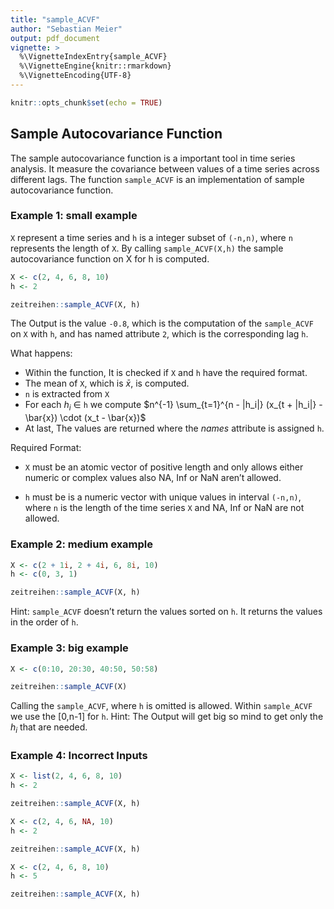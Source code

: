```yaml
---
title: "sample_ACVF"
author: "Sebastian Meier"
output: pdf_document
vignette: >
  %\VignetteIndexEntry{sample_ACVF}
  %\VignetteEngine{knitr::rmarkdown}
  %\VignetteEncoding{UTF-8}
---
```


```r
knitr::opts_chunk$set(echo = TRUE)
```

## Sample Autocovariance Function

The sample autocovariance function is a important tool in time series analysis. It measure the covariance between values of a time series across different lags. The function `sample_ACVF` is an implementation of sample autocovariance function.

### Example 1: small example

`X` represent a time series and `h` is a integer subset of `(-n,n)`, where `n` represents the length of `X`. By calling `sample_ACVF(X,h)` the sample autocovariance function on X for h is computed.

```r
X <- c(2, 4, 6, 8, 10)
h <- 2

zeitreihen::sample_ACVF(X, h)
```

The Output is the value `-0.8`, which is the computation of the `sample_ACVF` on `X` with `h`, and has named attribute `2`, which is the corresponding lag `h`.  

What happens:

* Within the function, It is checked if `X` and `h` have the required format.
* The mean of `X`, which is $\bar{x}$, is computed.
* `n` is extracted from `X`
* For each $h_i$ $\in$ `h` we compute $n^{-1} \sum_{t=1}^{n - |h_i|} (x_{t + |h_i|} - \bar{x}) \cdot (x_t - \bar{x})$
* At last, The values are returned where the *names* attribute is assigned `h`.

Required Format:

* `X` must be an atomic vector of positive length and only allows either numeric or complex values also NA, Inf or NaN aren't allowed.

* `h` must be is a numeric vector with unique values in interval `(-n,n)`, where `n` is the length of the time series `X` and NA, Inf or NaN are not allowed.

### Example 2: medium example

```r
X <- c(2 + 1i, 2 + 4i, 6, 8i, 10)
h <- c(0, 3, 1)

zeitreihen::sample_ACVF(X, h)
```

Hint: `sample_ACVF` doesn't return the values sorted on `h`. It returns the values in the order of `h`.

### Example 3: big example

```r
X <- c(0:10, 20:30, 40:50, 50:58)

zeitreihen::sample_ACVF(X)
```

Calling the `sample_ACVF`, where `h` is omitted is allowed. Within `sample_ACVF` we use the [0,n-1] for `h`. Hint: The Output will get big so mind to get only the $h_i$ that are needed.

### Example 4: Incorrect Inputs

```r
X <- list(2, 4, 6, 8, 10)
h <- 2

zeitreihen::sample_ACVF(X, h)
```

```r
X <- c(2, 4, 6, NA, 10)
h <- 2

zeitreihen::sample_ACVF(X, h)
```

```r
X <- c(2, 4, 6, 8, 10)
h <- 5

zeitreihen::sample_ACVF(X, h)
```
